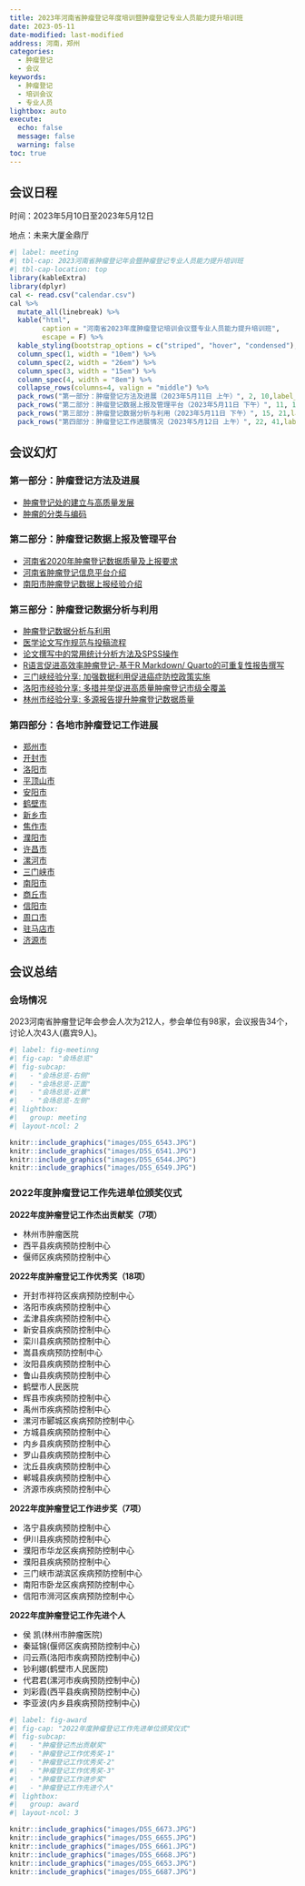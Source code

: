 ```yaml
---
title: 2023年河南省肿瘤登记年度培训暨肿瘤登记专业人员能力提升培训班
date: 2023-05-11
date-modified: last-modified
address: 河南，郑州
categories:
  - 肿瘤登记
  - 会议
keywords:
  - 肿瘤登记
  - 培训会议
  - 专业人员
lightbox: auto
execute:
  echo: false
  message: false
  warning: false
toc: true
---
```



## 会议日程

时间：2023年5月10日至2023年5月12日

地点：未来大厦金鼎厅

```r
#| label: meeting
#| tbl-cap: 2023河南省肿瘤登记年会暨肿瘤登记专业人员能力提升培训班
#| tbl-cap-location: top
library(kableExtra)
library(dplyr)
cal <- read.csv("calendar.csv")
cal %>%
  mutate_all(linebreak) %>% 
  kable("html",
        caption = "河南省2023年度肿瘤登记培训会议暨专业人员能力提升培训班", 
        escape = F) %>% 
  kable_styling(bootstrap_options = c("striped", "hover", "condensed"),full_width = F) %>% 
  column_spec(1, width = "10em") %>%
  column_spec(2, width = "26em") %>%
  column_spec(3, width = "15em") %>%
  column_spec(4, width = "8em") %>%
  collapse_rows(columns=4, valign = "middle") %>%
  pack_rows("第一部分：肿瘤登记方法及进展（2023年5月11日 上午）", 2, 10,label_row_css = "background-color: #666; color: #fff; text-align: center;") %>%
  pack_rows("第二部分：肿瘤登记数据上报及管理平台（2023年5月11日 下午）", 11, 14,label_row_css = "background-color: #666; color: #fff; text-align: center;") %>%
  pack_rows("第三部分：肿瘤登记数据分析与利用（2023年5月11日 下午）", 15, 21,label_row_css = "background-color: #666; color: #fff; text-align: center;") %>%
  pack_rows("第四部分：肿瘤登记工作进展情况（2023年5月12日 上午）", 22, 41,label_row_css = "background-color: #666; color: #fff; text-align: center;")
```


## 会议幻灯

### 第一部分：肿瘤登记方法及进展

- [肿瘤登记处的建立与高质量发展](pdf/part1/p2.pdf)
- [肿瘤的分类与编码](pdf/part1/p5.pdf)

### 第二部分：肿瘤登记数据上报及管理平台

- [河南省2020年肿瘤登记数据质量及上报要求](https://www.chenq.site/slides/2023-5-11-area-canreg)
- [河南省肿瘤登记信息平台介绍](https://www.chenq.site/slides/2023-5-11-system)
- [南阳市肿瘤登记数据上报经验介绍](pdf/part2/p4.pdf)

### 第三部分：肿瘤登记数据分析与利用

- [肿瘤登记数据分析与利用](pdf/part3/p1.pdf)
- [医学论文写作规范与投稿流程](pdf/part3/p2.pdf)
- [论文撰写中的常用统计分析方法及SPSS操作](pdf/part3/p3.pdf)
- [R语言促进高效率肿瘤登记-基于R Markdown/  Quarto的可重复性报告撰写](https://www.chenq.site/slides/2023-5-16-canreg-report)
- [三门峡经验分享: 加强数据利用促进癌症防控政策实施](pdf/part3/p4.pdf)
- [洛阳市经验分享: 多措并举促进高质量肿瘤登记市级全覆盖](pdf/part3/p5.pdf)
- [林州市经验分享: 多源报告提升肿瘤登记数据质量](pdf/part3/p6.pdf)

### 第四部分：各地市肿瘤登记工作进展

- [郑州市](pdf/part4/p1.pdf)
- [开封市](pdf/part4/p2.pdf)
- [洛阳市](pdf/part4/p3.pdf)
- [平顶山市](pdf/part4/p4.pdf)
- [安阳市](pdf/part4/p5.pdf)
- [鹤壁市](pdf/part4/p6.pdf)
- [新乡市](pdf/part4/p7.pdf)
- [焦作市](pdf/part4/p8.pdf)
- [濮阳市](pdf/part4/p9.pdf)
- [许昌市](pdf/part4/p10.pdf)
- [漯河市](pdf/part4/p11.pdf)
- [三门峡市](pdf/part4/p12.pdf)
- [南阳市](pdf/part4/p13.pdf)
- [商丘市](pdf/part4/p14.pdf)
- [信阳市](pdf/part4/p15.pdf)
- [周口市](pdf/part4/p16.pdf)
- [驻马店市](pdf/part4/p17.pdf)
- [济源市](pdf/part4/p18.pdf)


## 会议总结


### 会场情况

2023河南省肿瘤登记年会参会人次为212人，参会单位有98家，会议报告34个，讨论人次43人(嘉宾9人)。

```r
#| label: fig-meetinng
#| fig-cap: "会场总览"
#| fig-subcap: 
#|   - "会场总览-右侧"
#|   - "会场总览-正面"
#|   - "会场总览-近景"
#|   - "会场总览-左侧"
#| lightbox:
#|   group: meeting
#| layout-ncol: 2

knitr::include_graphics("images/D5S_6543.JPG")
knitr::include_graphics("images/D5S_6541.JPG")
knitr::include_graphics("images/D5S_6544.JPG")
knitr::include_graphics("images/D5S_6549.JPG")
```

### 2022年度肿瘤登记工作先进单位颁奖仪式

**2022年度肿瘤登记工作杰出贡献奖（7项）**

  - 林州市肿瘤医院
  - 西平县疾病预防控制中心
  - 偃师区疾病预防控制中心

**2022年度肿瘤登记工作优秀奖（18项）**

- 开封市祥符区疾病预防控制中心 
- 洛阳市疾病预防控制中心 
- 孟津县疾病预防控制中心 
- 新安县疾病预防控制中心 
- 栾川县疾病预防控制中心 
- 嵩县疾病预防控制中心 
- 汝阳县疾病预防控制中心 
- 鲁山县疾病预防控制中心 
- 鹤壁市人民医院 
- 辉县市疾病预防控制中心 
- 禹州市疾病预防控制中心 
- 漯河市郾城区疾病预防控制中心 
- 方城县疾病预防控制中心 
- 内乡县疾病预防控制中心
- 罗山县疾病预防控制中心 
- 沈丘县疾病预防控制中心 
- 郸城县疾病预防控制中心 
- 济源市疾病预防控制中心

**2022年度肿瘤登记工作进步奖（7项）**

- 洛宁县疾病预防控制中心 
- 伊川县疾病预防控制中心 
- 濮阳市华龙区疾病预防控制中心 
- 濮阳县疾病预防控制中心 
- 三门峡市湖滨区疾病预防控制中心 
- 南阳市卧龙区疾病预防控制中心 
- 信阳市浉河区疾病预防控制中心

**2022年度肿瘤登记工作先进个人**

- 侯 凯(林州市肿瘤医院)
- 秦延锦(偃师区疾病预防控制中心)
- 闫云燕(洛阳市疾病预防控制中心)
- 钞利娜(鹤壁市人民医院)
- 代君君(漯河市疾病预防控制中心)
- 刘彩霞(西平县疾病预防控制中心)
- 李亚波(内乡县疾病预防控制中心)

```r
#| label: fig-award
#| fig-cap: "2022年度肿瘤登记工作先进单位颁奖仪式"
#| fig-subcap: 
#|   - "肿瘤登记杰出贡献奖"
#|   - "肿瘤登记工作优秀奖-1"
#|   - "肿瘤登记工作优秀奖-2"
#|   - "肿瘤登记工作优秀奖-3"
#|   - "肿瘤登记工作进步奖"
#|   - "肿瘤登记工作先进个人"
#| lightbox:
#|   group: award
#| layout-ncol: 3

knitr::include_graphics("images/D5S_6673.JPG")
knitr::include_graphics("images/D5S_6655.JPG")
knitr::include_graphics("images/D5S_6661.JPG")
knitr::include_graphics("images/D5S_6668.JPG")
knitr::include_graphics("images/D5S_6653.JPG")
knitr::include_graphics("images/D5S_6687.JPG")
```

